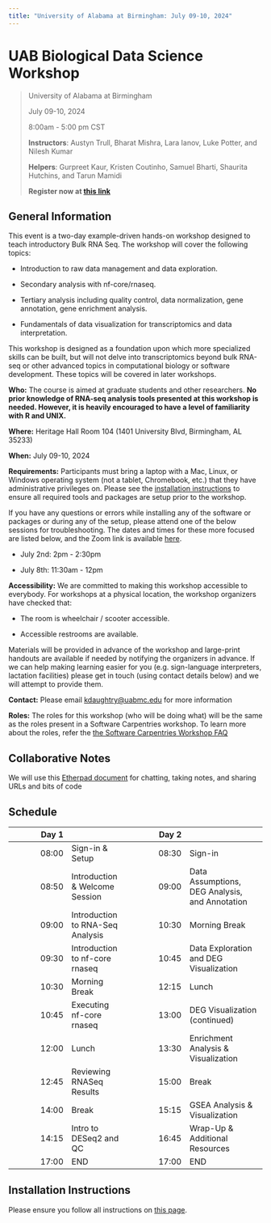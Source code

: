 ```yaml
---
title: "University of Alabama at Birmingham: July 09-10, 2024"
---
```


# UAB Biological Data Science Workshop

> University of Alabama at Birmingham
>
> July 09-10, 2024
>
> 8:00am - 5:00 pm CST
>
> **Instructors**: Austyn Trull, Bharat Mishra, Lara Ianov, Luke Potter, and Nilesh Kumar
>
> **Helpers**: Gurpreet Kaur, Kristen Coutinho, Samuel Bharti, Shaurita Hutchins, and Tarun Mamidi
>
> **Register now at [this link](https://events.uab.edu/en/6g1Y8if7/u-bds-bulk-rnaseq-workshop-4a2ePZuPa1/overview)**

## General Information

This event is a two-day example-driven hands-on workshop designed to teach introductory Bulk RNA Seq. The workshop will cover the following topics:

-   Introduction to raw data management and data exploration.

-   Secondary analysis with nf-core/rnaseq.

-   Tertiary analysis including quality control, data normalization, gene annotation, gene enrichment analysis.

-   Fundamentals of data visualization for transcriptomics and data interpretation.

This workshop is designed as a foundation upon which more specialized skills can be built, but will not delve into transcriptomics beyond bulk RNA-seq or other advanced topics in computational biology or software development. These topics will be covered in later workshops.

**Who:** The course is aimed at graduate students and other researchers. **No prior knowledge of RNA-seq analysis tools presented at this workshop is needed. However, it is heavily encouraged to have a level of familiarity with R and UNIX.**

**Where:** Heritage Hall Room 104 (1401 University Blvd, Birmingham, AL 35233)

**When:** July 09-10, 2024

**Requirements:** Participants must bring a laptop with a Mac, Linux, or Windows operating system (not a tablet, Chromebook, etc.) that they have administrative privileges on. Please see the [installation instructions](installation.html) to ensure all required tools and packages are setup prior to the workshop.

If you have any questions or errors while installing any of the software or packages or during any of the setup, please attend one of the below sessions for troubleshooting. The dates and times for these more focused are listed below, and the Zoom link is available [here](https://uab.zoom.us/meeting/register/tZ0rduCuqzotGtHShsawHLyRROqH3Sdz71mf).

-   July 2nd: 2pm - 2:30pm

-   July 8th: 11:30am - 12pm

**Accessibility:** We are committed to making this workshop accessible to everybody. For workshops at a physical location, the workshop organizers have checked that:

-   The room is wheelchair / scooter accessible.

-   Accessible restrooms are available.

Materials will be provided in advance of the workshop and large-print handouts are available if needed by notifying the organizers in advance. If we can help making learning easier for you (e.g. sign-language interpreters, lactation facilities) please get in touch (using contact details below) and we will attempt to provide them.

**Contact:** Please email [kdaughtry\@uabmc.edu](mailto:kdaughtry@uabmc.edu) for more information

**Roles:** The roles for this workshop (who will be doing what) will be the same as the roles present in a Software Carpentries workshop. To learn more about the roles, refer the [the Software Carpentries Workshop FAQ](https://carpentries.org/workshop_faq/#what-are-the-roles-of-everyone-participating-in-a-workshop)

## Collaborative Notes

We will use this [Etherpad document](https://etherpad.wikimedia.org/p/uab-2024-07-09) for chatting, taking notes, and sharing URLs and bits of code

## Schedule

| Day 1 |                                  | Day 2 |                                                |
|----------------:|-----------------|----------------:|----------------------|
| 08:00 | Sign-in & Setup                  | 08:30 | Sign-in                                        |
| 08:50 | Introduction & Welcome Session   | 09:00 | Data Assumptions, DEG Analysis, and Annotation |
| 09:00 | Introduction to RNA-Seq Analysis | 10:30 | Morning Break                                  |
| 09:30 | Introduction to nf-core rnaseq   | 10:45 | Data Exploration and DEG Visualization         |
| 10:30 | Morning Break                    | 12:15 | Lunch                                          |
| 10:45 | Executing nf-core rnaseq         | 13:00 | DEG Visualization (continued)                  |
| 12:00 | Lunch                            | 13:30 | Enrichment Analysis & Visualization            |
| 12:45 | Reviewing RNASeq Results         | 15:00 | Break                                          |
| 14:00 | Break                            | 15:15 | GSEA Analysis & Visualization                  |
| 14:15 | Intro to DESeq2 and QC           | 16:45 | Wrap-Up & Additional Resources                 |
| 17:00 | END                              | 17:00 | END                                            |

## Installation Instructions

Please ensure you follow all instructions on [this page](installation.html).
